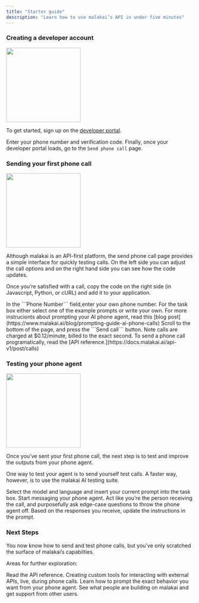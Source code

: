 ```yaml
---
title: "Starter guide"
description: "Learn how to use malakai’s API in under five minutes"
---
```


### Creating a developer account

<img height="200" src="/images/placeholder.png" />

To get started, sign up on the [developer portal](https://api.platform.com/).

Enter your phone number and verification code. Finally, once your developer portal loads, go to the `Send phone call` page.

### Sending your first phone call

<img height="200" src="/images/placeholder.png" />

Although malakai is an API-first platform, the send phone call page provides a simple interface for quickly testing calls. On the left side you can adjust the call options and on the right hand side you can see how the code updates.

Once you’re satisfied with a call, copy the code on the right side (in Javascript, Python, or cURL) and add it to your application.

<Steps>
  <Step title="Enter your phone number">
    In the ```Phone Number``` field,enter your own phone number.
  </Step>
  <Step title="Write your prompt">
    For the task box either select one of the example prompts or write your own.
    For more instrucionts about prompting your AI phone agent, read this [blog
    post](https://www.malakai.ai/blog/prompting-guide-ai-phone-calls)
  </Step>
  <Step title="Send the call">
    Scroll to the bottom of the page, and press the ```Send call``` button. Note
    calls are charged at $0.12/minute, billed to the exact second.
  </Step>
</Steps>
To send a phone call programatically, read the [API reference.](https://docs.malakai.ai/api-v1/post/calls)

### Testing your phone agent

<img height="200" src="/images/placeholder.png" />

Once you’ve sent your first phone call, the next step is to test and improve the outputs from your phone agent.

One way to test your agent is to send yourself test calls. A faster way, however, is to use the malakai AI testing suite.

<Steps>
  <Step title="Set up the test suite">
    Select the model and language and insert your current prompt into the task
    box.
  </Step>
  <Step title="Write a message">
    Start messaging your phone agent. Act like you’re the person receiving the
    call, and purposefully ask edge-case questions to throw the phone agent off.
  </Step>
  <Step title="Update the prompt">
    Based on the responses you receive, update the instructions in the prompt.
  </Step>
</Steps>

### Next Steps

You now know how to send and test phone calls, but you’ve only scratched the surface of malakai’s capabilties.

Areas for further exploration:

<CardGroup cols={2}>
  <Card
    title="API Reference"
    icon="palette"
    href="https://api.platform.com/"
  >
    Read the API reference.
  </Card>
  <Card
    title="Custom tools"
    icon="code"
    href="https://api.platform.com/"
  >
    Creating custom tools for interacting with external APIs, live, during phone
    calls.
  </Card>
  <Card
    title="Prompting guide"
    icon="screwdriver-wrench"
    href="https://api.platform.com/"
  >
    Learn how to prompt the exact behavior you want from your phone agent.
  </Card>
  <Card
    title="Join the community"
    icon="stars"
    href="https://api.platform.com/"
  >
    See what people are building on malakai and get support from other users.
  </Card>
</CardGroup>
